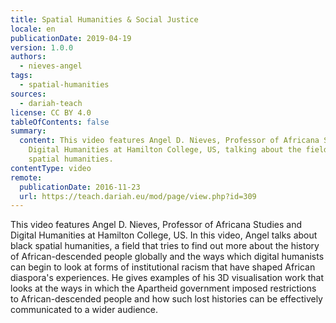 ```yaml
---
title: Spatial Humanities & Social Justice
locale: en
publicationDate: 2019-04-19
version: 1.0.0
authors:
  - nieves-angel
tags:
  - spatial-humanities
sources:
  - dariah-teach
license: CC BY 4.0
tableOfContents: false
summary:
  content: This video features Angel D. Nieves, Professor of Africana Studies and
    Digital Humanities at Hamilton College, US, talking about the field of black
    spatial humanities.
contentType: video
remote:
  publicationDate: 2016-11-23
  url: https://teach.dariah.eu/mod/page/view.php?id=309
---
```

This video features Angel D. Nieves, Professor of Africana Studies and Digital Humanities at Hamilton College, US. In this video, Angel talks about black spatial humanities, a field that tries to find out more about the history of African-descended people globally and the ways which digital humanists can begin to look at forms of institutional racism that have shaped African diaspora's experiences. He gives examples of his 3D visualisation work that looks at the ways in which the Apartheid government imposed restrictions to African-descended people and how such lost histories can be effectively communicated to a wider audience.

<VideoCard title="DH in Practice" subtitle="Spatial Humanities & Social Justice" id="9mAiyn6gMJw" image="images/angel-nieves.jpg" />

